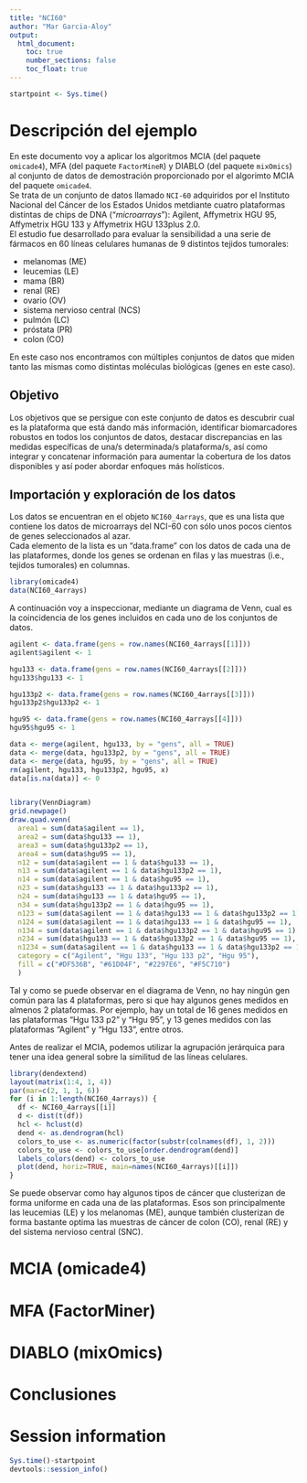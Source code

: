 ```yaml
---
title: "NCI60"
author: "Mar Garcia-Aloy"
output: 
  html_document:
    toc: true
    number_sections: false
    toc_float: true
---
```


```r
startpoint <- Sys.time()
```

# Descripción del ejemplo 

En este documento voy a aplicar los algoritmos MCIA (del paquete `omicade4`), MFA (del paquete `FactorMineR`) y DIABLO (del paquete `mixOmics`) al conjunto de datos de demostración proporcionado por el algorimto MCIA del paquete `omicade4`.  
Se trata de un conjunto de datos llamado `NCI-60` adquiridos por el Instituto Nacional del Cáncer de los Estados Unidos metdiante cuatro plataformas distintas de chips de DNA ("*microarrays*"): Agilent, Affymetrix HGU 95, Affymetrix HGU 133 y Affymetrix HGU 133plus 2.0.  
El estudio fue desarrollado para evaluar la sensibilidad a una serie de fármacos en 60 líneas celulares humanas de 9 distintos tejidos tumorales:      
  
  - melanomas (ME)    
  - leucemias (LE)    
  - mama (BR)    
  - renal (RE)    
  - ovario (OV)    
  - sistema nervioso central (NCS)    
  - pulmón (LC)    
  - próstata (PR)     
  - colon (CO)    
    
En este caso nos encontramos con múltiples conjuntos de datos que miden tanto las mismas como distintas moléculas biológicas (genes en este caso). 

## Objetivo

Los objetivos que se persigue con este conjunto de datos es descubrir cual es la plataforma que está dando más información, identificar biomarcadores robustos en todos los conjuntos de datos, destacar discrepancias en las medidas específicas de una/s determinada/s plataforma/s, así como integrar y concatenar información para aumentar la cobertura de los datos disponibles y así poder abordar enfoques más holísticos.  

## Importación y exploración de los datos  

Los datos se encuentran en el objeto `NCI60_4arrays`, que es una lista que contiene los datos de microarrays del NCI-60 con sólo unos pocos cientos de genes seleccionados al azar.  
Cada elemento de la lista es un “data.frame” con los datos de cada una de las plataformes, donde los genes se ordenan en filas y las muestras (i.e., tejidos tumorales) en columnas.

```r
library(omicade4)
data(NCI60_4arrays)
```

A continuación voy a inspeccionar, mediante un diagrama de Venn, cual es la coincidencia de los genes incluidos en cada uno de los conjuntos de datos.

```r
agilent <- data.frame(gens = row.names(NCI60_4arrays[[1]]))
agilent$agilent <- 1

hgu133 <- data.frame(gens = row.names(NCI60_4arrays[[2]]))
hgu133$hgu133 <- 1

hgu133p2 <- data.frame(gens = row.names(NCI60_4arrays[[3]]))
hgu133p2$hgu133p2 <- 1

hgu95 <- data.frame(gens = row.names(NCI60_4arrays[[4]]))
hgu95$hgu95 <- 1

data <- merge(agilent, hgu133, by = "gens", all = TRUE)
data <- merge(data, hgu133p2, by = "gens", all = TRUE)
data <- merge(data, hgu95, by = "gens", all = TRUE)
rm(agilent, hgu133, hgu133p2, hgu95, x)
data[is.na(data)] <- 0


library(VennDiagram)
grid.newpage()
draw.quad.venn(
  area1 = sum(data$agilent == 1), 
  area2 = sum(data$hgu133 == 1), 
  area3 = sum(data$hgu133p2 == 1), 
  area4 = sum(data$hgu95 == 1), 
  n12 = sum(data$agilent == 1 & data$hgu133 == 1), 
  n13 = sum(data$agilent == 1 & data$hgu133p2 == 1), 
  n14 = sum(data$agilent == 1 & data$hgu95 == 1), 
  n23 = sum(data$hgu133 == 1 & data$hgu133p2 == 1), 
  n24 = sum(data$hgu133 == 1 & data$hgu95 == 1),
  n34 = sum(data$hgu133p2 == 1 & data$hgu95 == 1), 
  n123 = sum(data$agilent == 1 & data$hgu133 == 1 & data$hgu133p2 == 1), 
  n124 = sum(data$agilent == 1 & data$hgu133 == 1 & data$hgu95 == 1), 
  n134 = sum(data$agilent == 1 & data$hgu133p2 == 1 & data$hgu95 == 1), 
  n234 = sum(data$hgu133 == 1 & data$hgu133p2 == 1 & data$hgu95 == 1),
  n1234 = sum(data$agilent == 1 & data$hgu133 == 1 & data$hgu133p2 == 1 & data$hgu95 == 1),
  category = c("Agilent", "Hgu 133", "Hgu 133 p2", "Hgu 95"),
  fill = c("#DF536B", "#61D04F", "#2297E6", "#F5C710")
  )
```

Tal y como se puede observar en el diagrama de Venn, no hay ningún gen común para las 4 plataformas, pero si que hay algunos genes medidos en almenos 2 plataformas. Por ejemplo, hay un total de 16 genes medidos en las plataformas “Hgu 133 p2” y “Hgu 95”, y 13 genes medidos con las plataformas “Agilent” y “Hgu 133”, entre otros.  
  
Antes de realizar el MCIA, podemos utilizar la agrupación jerárquica para tener una idea general sobre la similitud de las líneas celulares.

```r
library(dendextend)
layout(matrix(1:4, 1, 4))
par(mar=c(2, 1, 1, 6))
for (i in 1:length(NCI60_4arrays)) {
  df <- NCI60_4arrays[[i]]
  d <- dist(t(df))
  hcl <- hclust(d)
  dend <- as.dendrogram(hcl)
  colors_to_use <- as.numeric(factor(substr(colnames(df), 1, 2)))
  colors_to_use <- colors_to_use[order.dendrogram(dend)]
  labels_colors(dend) <- colors_to_use
  plot(dend, horiz=TRUE, main=names(NCI60_4arrays)[[i]])
}
```

Se puede observar como hay algunos tipos de cáncer que clusterizan de forma uniforme en cada una de las plataformas. Esos son principalmente las leucemias (LE) y los melanomas (ME), aunque también clusterizan de forma bastante optima las muestras de cáncer de colon (CO), renal (RE) y del sistema nervioso central (SNC).  


# MCIA (omicade4)

# MFA (FactorMiner)

# DIABLO (mixOmics)

# Conclusiones

# Session information

```r
Sys.time()-startpoint
devtools::session_info()
```
